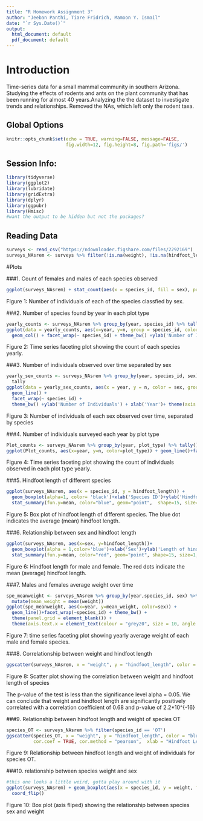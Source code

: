 ```yaml
---
title: "R Homework Assignment 3"
author: "Jeeban Panthi, Tiare Fridrich, Mamoon Y. Ismail"
date: "`r Sys.Date()`"
output:
  html_document: default
  pdf_document: default
---
```


# Introduction

Time-series data for a small mammal community in southern Arizona. Studying the effects of rodents and ants on the plant community that has been running for almost 40 years.Analyzing the the dataset to investigate trends and relationships. Removed the NAs, which left only the rodent taxa. 


## Global Options

```r
knitr::opts_chunk$set(echo = TRUE, warning=FALSE, message=FALSE,
                      fig.width=12, fig.height=8, fig.path='figs/')
```


## Session Info:

```r
library(tidyverse)
library(ggplot2)
library(lubridate)
library(gridExtra)
library(dplyr)
library(ggpubr)
library(Hmisc)
#want the output to be hidden but not the packages?
```

## Reading Data

```r
surveys <- read_csv("https://ndownloader.figshare.com/files/2292169")
surveys_NAsrem <- surveys %>% filter(!is.na(weight), !is.na(hindfoot_length), !is.na(sex), species_id != "")
```


#Plots

###1. Count of females and males of each species observed 
````r
ggplot(surveys_NAsrem) + stat_count(aes(x = species_id, fill = sex), position = "dodge")+ylab('Number of individuals recorded')+xlab('Species ID')+theme(axis.text.x = element_text(angle = 90))
````
Figure 1: Number of individuals of each of the species classfied by sex.


###2. Number of species found by year in each plot type  
```r
yearly_counts <- surveys_NAsrem %>% group_by(year, species_id) %>% tally()
ggplot(data = yearly_counts, aes(x=year, y=n, group = species_id, color = species_id)) + 
  geom_col() + facet_wrap(~ species_id) + theme_bw() +ylab('Number of Individuals') + xlab('Year')
```
Figure 2: Time series faceting plot showing the count of each species yearly.


###3. Number of individuals observed over time separated by sex 
````r
yearly_sex_counts <- surveys_NAsrem %>% group_by(year, species_id, sex) %>%
  tally
ggplot(data = yearly_sex_counts, aes(x = year, y = n, color = sex, group = sex)) +
  geom_line() +
  facet_wrap(~ species_id) +
  theme_bw() +ylab('Number of Individuals') + xlab('Year')+ theme(axis.text.x = element_text(angle = 90))
````
Figure 3: Number of individuals of each sex observed over time, separated by species


###4. Number of individuals surveyed each year by plot type
```r
Plot_counts <- surveys_NAsrem %>% group_by(year, plot_type) %>% tally()
ggplot(Plot_counts, aes(x=year, y=n, color=plot_type)) + geom_line()+facet_wrap(~plot_type)
```
Figure 4: Time series faceting plot showing the count of individuals observed in each plot type yearly.


###5.	Hindfoot length of different species
```r
ggplot(surveys_NAsrem, aes(x = species_id, y = hindfoot_length)) +
  geom_boxplot(alpha=1, color= 'black')+xlab('Species ID')+ylab('Hindfoot length (mm)')+
  stat_summary(fun.y=mean, color="blue", geom="point",  shape=15, size=1,show_guide = T,show.legend = T)+ theme(axis.text.x = element_text(angle = 90))
```
Figure 5: Box plot of hindfoot length of different species. The blue dot indicates the average (mean) hindfoot length.


###6. Relationship between sex and hindfoot length
```r
ggplot(surveys_NAsrem, aes(x=sex, y=hindfoot_length))+
  geom_boxplot(alpha = 1,color='blue')+xlab('Sex')+ylab('Length of hindfoot (inch)')+
  stat_summary(fun.y=mean, color="red", geom="point", shape=15, size=1,show_guide = T, show.legend = T) + theme_bw()
```
Figure 6: Hindfoot length for male and female. The red dots indicate the mean (average) hindfoot length. 


###7. Males and females average weight over time
```r
spe_meanweight <- surveys_NAsrem %>% group_by(year,species_id, sex) %>%
  mutate(mean_weight = mean(weight))
ggplot(spe_meanweight, aes(x=year, y=mean_weight, color=sex)) +
  geom_line()+facet_wrap(~species_id) + theme_bw() +
  theme(panel.grid = element_blank()) +
  theme(axis.text.x = element_text(colour = "grey20", size = 10, angle = 90, hjust = 0.5, vjust = 0.5))
```
Figure 7: time series faceting plot showing yearly average weight of each male and female species.


###8. Correlationship between weight and hindfoot length
```r
ggscatter(surveys_NAsrem, x = "weight", y = "hindfoot_length", color = "red", shape = 21, size = 2, add = "reg.line", conf.int = TRUE, cor.coef = TRUE, cor.method = "pearson",  xlab = "Hindfoot Length (mm)", ylab = "Weight (gram)")
```
Figure 8: Scatter plot showing the correlation between weight and hindfoot length of species

The p-value of the test is less than the significance level alpha = 0.05. We can conclude that weight and hindfoot length are significantly positively correlated with a correlation coefficient of 0.68 and p-value of 2.2*10^{-16}

###9. Relationship between hindfoot length and weight of species OT
````r
species_OT <- surveys_NAsrem %>% filter(species_id == 'OT')
ggscatter(species_OT, x = "weight", y = "hindfoot_length", color = "blue", shape = 21, size = 2, add = "reg.line", conf.int = TRUE, 
          cor.coef = TRUE, cor.method = "pearson",  xlab = "Hindfoot Length (mm)", ylab = "Weight (gram)")
````
Figure 9: Relationship between hindfoot length and weight of individuals for species OT. 


###10. relationship between species weight and sex
```r
#this one looks a little weird, gotta play around with it 
ggplot(surveys_NAsrem) + geom_boxplot(aes(x = species_id, y = weight, fill = sex)) +
  coord_flip()
```
Figure 10: Box plot (axis fliped) showing the relationship between species sex and weight

 

